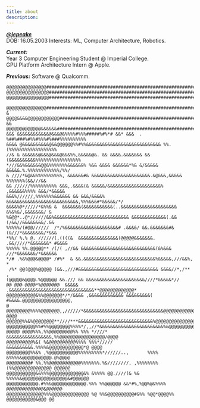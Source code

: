 ```yaml
---
title: about
description: 
---
```


<u>***@jepeake***</u>  
DOB: 16.05.2003 
Interests: ML, Computer Architecture, Robotics.

***Current:***  
Year 3 Computer Engineering Student @ Imperial College.  
GPU Platform Architecture Intern @ Apple.

***Previous:*** 
Software @ Qualcomm. 

~~~
@@@@@@@@@@@@@@@###################################################################
@@@@@@@@@@@@@@@@##################################################################
@@@@@@@@@@@@@@@@##################################################################
 @@@@@@@@@@@@@@@##################################################################
& @@@@&&&&@@@@@@@@@@@@############################################################
&& @@@@@@@@@@@@@&&&&&&############################################################
&&& &&&&&&&&&&&&@&&&@&%%%%#%%%#####%#%*# &&* &&&  . %##%###%#%%#%%%#%###%%%%%%%%%%
&&&& @&&&&&&&&&&@&&@@@@@@%%#%%&&&&&&&&&&&&&&&&&&&&&&&&&&&& %%. (%%%%%%%%%%%%%%%%%%
//& & &&&&&&@&&&@&&&@&&&%%,&&&&&@&. && &&&&.&&&&&&& &&(&&&&&&&&&&%%%%%%%%%%%%%%%%%
*///&&%&&&&&&@@&%%%%%%%&&&&&&% %&& &&&& &&&&&&*%& &/&&&&& &&&&&.%.%%%%%%%%%%%%/%%/
& ////*&@&&%%%%%%%%%%, &&&&&&#& &&&&&&&&&&&&&&&&&&&&&&.&@&&&,&&&&& %%%%%%%(&&///&&
&& //////%%%%%%%%%% &&&,.&&&&(& &&&&&/&&&&&&&&&&&&&&&&&&&&% ,&&&&&&%%%% &&&/*&&&&&
&&&%//////,%%%%%%%&&&&&& && &&&/&&&&% &&&&&&&&&&&&&&&&&&&&&&&&&&&,%%%&&&#*&&&&&/*/
&&&&%@*/////*&%%& &  &&&&&&&(&&&&&&&&&&&(..&&&&&&&&&&&&&&&&&&&&& &%&%&/,&&&&&&&/ &
%&@@*..@*//////&&%&&&&&&&&&&&&&&&&&&&&&&&&&&&& &&&&&&&&&&&&&(.&&(/&&//&&&&&&&&/.&&
%%%%%/(#@@//////  /*/%&&&&&&&&&&&&&&&&&&&&# .&&&&/ &&.&&&&&&&#&(&///*&&&&&&&&/*&&&
*%%/ %.% @. //////(,((((&  &&&&&&&&&&&&&&&(@@@@@&&&&&&&.   .&&/////*&&&&&&&* #&&&&
%%%%% %%.@@@@@** /(/( ,//&& &&&&&&&&&&&&&&&&&&&&&&&&&&&&(&%&&& ///*&&&&&&&/*&&&&&&
*/# .%&%@@@&@@@@* /#%*  & &&.&&&&&&&&&&&&&&&&&&&&&&&&&&&%&&&&&,///&&%,           *
 /%* @@(@@@%@@@@@ (&&.,///#&&&&&&&&&&&&&&&&&&&&&&&&&&&&&& &&&&//*,/**           , 
(@@@@@&@@@@.%@@@@@@ &&./// && &&&&&&&&&&&&&&&&&&&&&&////*&&&&&*//                 
@@ @@@ @@@@*%@@@@@@@  &&&&&  .&&&&&&&&&&&&&&&&&&&&&&&&&&&&&&&&**@@@@@@@@@@@@@*    
@@@@@@@@@@@&%%@@@@@@@*/*/&&&& ,&&&&&&&&&&&&& &&&&&&&&&( #&&&&.@@@@@@@@@@@@@@@@@@, 
@ @@@@@@@@@%%%%@@@@@@@,,//////*&&&&&&&&&&&&&&&&&&&&&&&&&&&&&&@@@@@@@@@@@@@@@@@@@@,
@@@@ @@@@@@%%&%@@@@@@@@**////***&&&&&&&&&&&&&&&&&&&&&&&&&&&&%@@@@@@@@@@@@@@@@@@@@@
@@@@@@@@@@@%%#%%@@@@@@@@%%%%*/,,//*&&&&&&&&&&&&&&&&&&&&&&&&%&@@@@@@@@@@@@@@@@@@@@@
@@@@@ @@@@%%%,%%@@@@@@@@@%% %%% *////*  &&&&&&&&&&&&&&&&&,%%@@@@@@@@@@@@@@@@@/@@@@
@@@@@@@@@@%&( %&@@@@@@@@@@%%%% %%%*/////      &&&&&&&&&&.%%%%&@@@@@@@@@@@@@*@ @@@@
@@@@@@@@@%%&% ,%@@@@@@@@@@@%%%%%%%%%*//////..,       %%%% &%%%%&@@@@@@@@@@@.@%@@@@
@@@@@@@@@# %%,%%@@@@@@@@@@@@%%%%%%%.%&////////, ,%%%%%%%% (%%@@@@@@@@@@@@@@ @@@@@@
@@@@@@@@@@@&&%%%@@@@@@@@@@@@@&% &%%%% @@.////(& %& %%%%%&@@@@@@@@@@@@@@@@@&#@@@@@@
@@@@@@@@@@@@.#%%&@@@@@@@@@@@@@.%%% %%@@@@@@ &&*#%,%@@%@&%%%% @@@@@@@@@@@@@@&@@@@@@
@@@@@@@@@@@@@@%%%@@@@@@@@@@@@@@ %@ %%&@@@@@@@@@@#&%% %@@*@@@@%% @@@@@@@@@@@&@@@ @@
~~~



